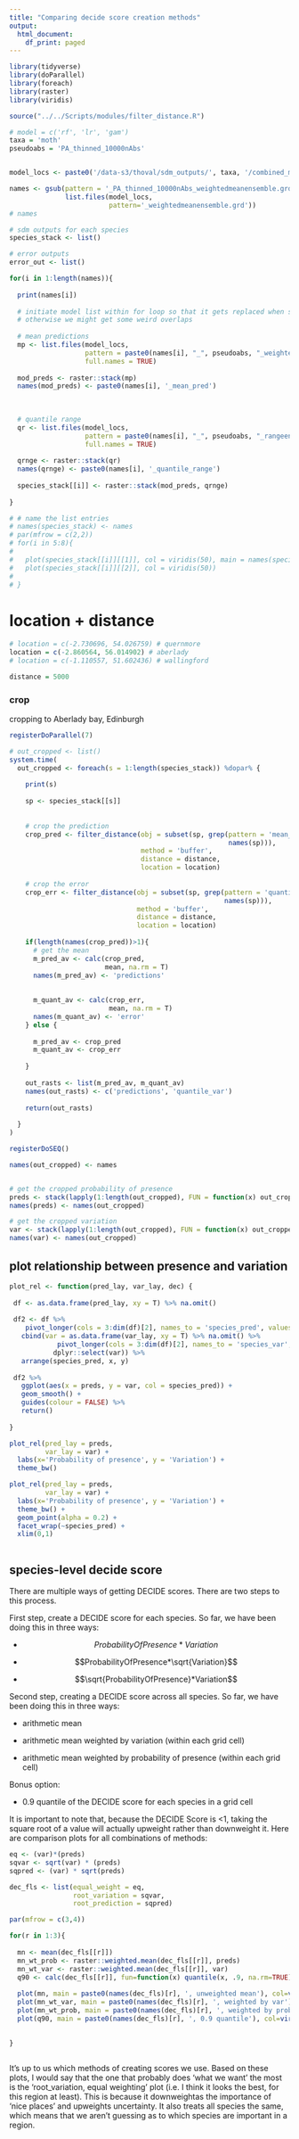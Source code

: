 ```yaml
---
title: "Comparing decide score creation methods"
output:
  html_document:
    df_print: paged
---
```



```r

library(tidyverse)
library(doParallel)
library(foreach)
library(raster)
library(viridis)

source("../../Scripts/modules/filter_distance.R")

```



```r

# model = c('rf', 'lr', 'gam')
taxa = 'moth'
pseudoabs = 'PA_thinned_10000nAbs'


model_locs <- paste0('/data-s3/thoval/sdm_outputs/', taxa, '/combined_model_outputs/', pseudoabs)

names <- gsub(pattern = '_PA_thinned_10000nAbs_weightedmeanensemble.grd', replacement = '', 
              list.files(model_locs, 
                         pattern='_weightedmeanensemble.grd'))
# names

# sdm outputs for each species
species_stack <- list()

# error outputs
error_out <- list()

for(i in 1:length(names)){
  
  print(names[i])
  
  # initiate model list within for loop so that it gets replaced when starting a new species
  # otherwise we might get some weird overlaps
  
  # mean predictions
  mp <- list.files(model_locs, 
                   pattern = paste0(names[i], "_", pseudoabs, "_weightedmeanensemble.grd"),
                   full.names = TRUE)
  
  mod_preds <- raster::stack(mp)
  names(mod_preds) <- paste0(names[i], '_mean_pred')
  
  
  
  # quantile range
  qr <- list.files(model_locs, 
                   pattern = paste0(names[i], "_", pseudoabs, "_rangeensemblequantiles.grd"),
                   full.names = TRUE)
  
  qrnge <- raster::stack(qr)
  names(qrnge) <- paste0(names[i], '_quantile_range')
  
  species_stack[[i]] <- raster::stack(mod_preds, qrnge)
  
}

# # name the list entries
# names(species_stack) <- names
# par(mfrow = c(2,2))
# for(i in 5:8){
#   
#   plot(species_stack[[i]][[1]], col = viridis(50), main = names(species_stack)[i])
#   plot(species_stack[[i]][[2]], col = viridis(50))
#   
# }

```

# location + distance

```r

# location = c(-2.730696, 54.026759) # quernmore
location = c(-2.860564, 56.014902) # aberlady
# location = c(-1.110557, 51.602436) # wallingford

distance = 5000

```

### crop

cropping to Aberlady bay, Edinburgh

```r

registerDoParallel(7)

# out_cropped <- list()
system.time(
  out_cropped <- foreach(s = 1:length(species_stack)) %dopar% {
    
    print(s)
    
    sp <- species_stack[[s]]
    
    
    # crop the prediction
    crop_pred <- filter_distance(obj = subset(sp, grep(pattern = 'mean_pred',
                                                       names(sp))),
                                 method = 'buffer',
                                 distance = distance,
                                 location = location)
    
    # crop the error
    crop_err <- filter_distance(obj = subset(sp, grep(pattern = 'quantile_range',
                                                      names(sp))),
                                method = 'buffer',
                                distance = distance,
                                location = location)
    
    if(length(names(crop_pred))>1){
      # get the mean
      m_pred_av <- calc(crop_pred,
                        mean, na.rm = T)
      names(m_pred_av) <- 'predictions'
      
      
      m_quant_av <- calc(crop_err,
                         mean, na.rm = T)
      names(m_quant_av) <- 'error'
    } else {
      
      m_pred_av <- crop_pred
      m_quant_av <- crop_err
      
    }
    
    out_rasts <- list(m_pred_av, m_quant_av)
    names(out_rasts) <- c('predictions', 'quantile_var')
    
    return(out_rasts)
    
  }
)

registerDoSEQ()

names(out_cropped) <- names


# get the cropped probability of presence
preds <- stack(lapply(1:length(out_cropped), FUN = function(x) out_cropped[[x]]$predictions))
names(preds) <- names(out_cropped)

# get the cropped variation
var <- stack(lapply(1:length(out_cropped), FUN = function(x) out_cropped[[x]]$quantile_var))
names(var) <- names(out_cropped)


```


## plot relationship between presence and variation

```r

plot_rel <- function(pred_lay, var_lay, dec) {
  
 df <- as.data.frame(pred_lay, xy = T) %>% na.omit()
 
 df2 <- df %>% 
    pivot_longer(cols = 3:dim(df)[2], names_to = 'species_pred', values_to = 'preds') %>% 
   cbind(var = as.data.frame(var_lay, xy = T) %>% na.omit() %>% 
            pivot_longer(cols = 3:dim(df)[2], names_to = 'species_var', values_to = 'var') %>% 
           dplyr::select(var)) %>% 
   arrange(species_pred, x, y)
  
 df2 %>% 
   ggplot(aes(x = preds, y = var, col = species_pred)) +
   geom_smooth() +
   guides(colour = FALSE) %>% 
   return()
  
}


```


```r

plot_rel(pred_lay = preds, 
         var_lay = var) +
  labs(x='Probability of presence', y = 'Variation') +
  theme_bw()


```


```r

plot_rel(pred_lay = preds, 
         var_lay = var) +
  labs(x='Probability of presence', y = 'Variation') +
  theme_bw() +
  geom_point(alpha = 0.2) +
  facet_wrap(~species_pred) +
  xlim(0,1)



```


## species-level decide score

There are multiple ways of getting DECIDE scores. There are two steps to this process.

First step, create a DECIDE score for each species. So far, we have been doing this in three ways:

* $$ProbabilityOfPresence*Variation$$ 

* $$ProbabilityOfPresence*\sqrt{Variation}$$ 

* $$\sqrt{ProbabilityOfPresence}*Variation$$

Second step, creating a DECIDE score across all species. So far, we have been doing this in three ways:

* arithmetic mean

* arithmetic mean weighted by variation (within each grid cell)

* arithmetic mean weighted by probability of presence (within each grid cell)

Bonus option:

* 0.9 quantile of the DECIDE score for each species in a grid cell

It is important to note that, because the DECIDE Score is <1, taking the square root of a value will actually upweight rather than downweight it. Here are comparison plots for all combinations of methods:


```r

eq <- (var)*(preds)
sqvar <- sqrt(var) * (preds)
sqpred <- (var) * sqrt(preds)

dec_fls <- list(equal_weight = eq, 
                root_variation = sqvar, 
                root_prediction = sqpred)

par(mfrow = c(3,4))

for(r in 1:3){
  
  mn <- mean(dec_fls[[r]])
  mn_wt_prob <- raster::weighted.mean(dec_fls[[r]], preds)
  mn_wt_var <- raster::weighted.mean(dec_fls[[r]], var)
  q90 <- calc(dec_fls[[r]], fun=function(x) quantile(x, .9, na.rm=TRUE))
  
  plot(mn, main = paste0(names(dec_fls)[r], ', unweighted mean'), col=viridis(50))
  plot(mn_wt_var, main = paste0(names(dec_fls)[r], ', weighted by var'), col=viridis(50))
  plot(mn_wt_prob, main = paste0(names(dec_fls)[r], ', weighted by prob'), col=viridis(50))
  plot(q90, main = paste0(names(dec_fls)[r], ', 0.9 quantile'), col=viridis(50))

  
}



```
It's up to us which methods of creating scores we use. Based on these plots, I would say that the one that probably does 'what we want' the most is the 'root_variation, equal weighting' plot (i.e. I think it looks the best, for this region at least). This is because it downweightas the importance of 'nice places' and upweights uncertainty. It also treats all species the same, which means that we aren't guessing as to which species are important in a region.




